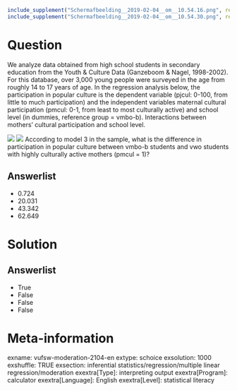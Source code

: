 ```r
include_supplement("Schermafbeelding__2019-02-04__om__10.54.16.png", recursive = TRUE)
include_supplement("Schermafbeelding__2019-02-04__om__10.54.30.png", recursive = TRUE)
```

Question
========
We analyze data obtained from high school students in secondary education from the Youth & Culture Data (Ganzeboom & Nagel, 1998-2002). For this database, over 3,000 young people were surveyed in the age from roughly 14 to 17 years of age. In the regression analysis below, the participation in popular culture is the dependent variable (pjcul: 0-100, from little to much participation) and the independent variables maternal cultural participation (pmcul: 0-1, from least to most culturally active) and school level (in dummies, reference group = vmbo-b). Interactions between mothers' cultural participation and school level.  
  
![](Schermafbeelding__2019-02-04__om__10.54.16.png)
![](Schermafbeelding__2019-02-04__om__10.54.30.png)
According to model 3 in the sample, what is the difference in participation in popular culture between vmbo-b students and vwo students with highly culturally active mothers (pmcul = 1)?

Answerlist
----------
* 0.724
* 20.031
* 43.342
* 62.649

Solution
========

Answerlist
----------
* True
* False
* False
* False

Meta-information
================
exname: vufsw-moderation-2104-en
extype: schoice
exsolution: 1000
exshuffle: TRUE
exsection: inferential statistics/regression/multiple linear regression/moderation
exextra[Type]: interpreting output
exextra[Program]: calculator
exextra[Language]: English
exextra[Level]: statistical literacy


